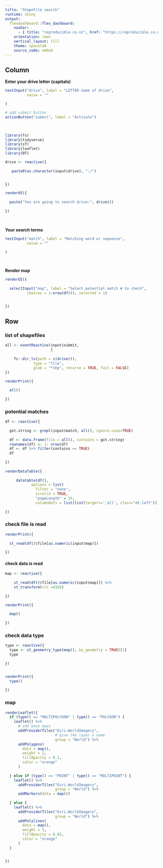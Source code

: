 ```yaml
---
title: "Shapefile search"
runtime: shiny
output:
  flexdashboard::flex_dashboard:
    navbar:
      - { title: "reproducible.co.nz", href: "https://reproducible.co.nz", align: right }
    orientation: rows
    vertical_layout: fill
    theme: spacelab
    source_code: embed 
---
```

<style>

body {
  padding-top: 70px;
}


.navbar-brand {
font-family: "Candara";
  font-weight: bold;
  font-size: 24px;
}


</style>



Column {.sidebar}
-----------------------------------------------------------------------

**Enter your drive letter (capitals)**

```r
textInput("drive", label = "LETTER name of drive",
          value = ""

)


```

```r
# add submit button
actionButton("submit", label = "Activate")
```

<br/>

```r
library(fs)
library(tidyverse)
library(sf)
library(leaflet)
library(DT)

drive <- reactive({
  
   paste0(as.character(input$drive), ":/")

  
})

renderUI({
  
  paste("You are going to search drive:", drive())
  
})
```


<br/>


**Your search terms**

```r

textInput("match", label = "Matching word or sequence",
          value = ""

)
```


<br/>

**Render map **

```r
renderUI({
  
  selectInput("map", label = "Select potential match # to check",
          choices = 1:nrow(df()), selected = 1)

  
})

```


Row {.tabset .tabset-fade}
-------------------------------------

### list of shapefiles

```r

all <- eventReactive(input$submit,
                     {
  
    fs::dir_ls(path = c(drive()), 
             type = "file", 
             glob = "*shp", recurse = TRUE, fail = FALSE)
})

renderPrint({
  
  all()
  
})

```

### potential matches

```r

df <- reactive({
  
  got.string <- grepl(input$match, all(), ignore.case=TRUE)
  
  df <- data.frame(file = all(), contains = got.string)
  rownames(df) <- 1: nrow(df)
  df <- df %>% filter(contains == TRUE)
  df
  
})
  
renderDataTable({
  
     datatable(df(),
            options = list(
              filter = "none",
              scrollX = TRUE,
              "pageLength" = 15,
              columnDefs = list(list(targets='_all', class="dt-left"))))
  
})


```

### check file is read

```r
renderPrint({
  
  st_read(df()$file[as.numeric(input$map)]) 
  
})
```

#### check data is read

```r
map <- reactive({
  
    st_read(df()$file[as.numeric(input$map)]) %>%  
    st_transform(crs =4326)
  
})

renderPrint({
  
  map()
  
})
```

### check data type

```r
type <- reactive({
  type <- st_geometry_type(map(), by_geometry = TRUE)[1]
  type
  
})


renderPrint({
  type()
  
})
```




### map
```r


renderLeaflet({
  if (type() == "MULTIPOLYGON" | type() == "POLYGON") {
    leaflet() %>%
      # add base maps
      addProviderTiles("Esri.WorldImagery",
                       # give the layer a name
                       group = "World") %>%
      addPolygons(
        data = map(),
        weight = 2,
        fillOpacity = 0.1,
        color = "orange"
      )
    
  } else if (type() == "POINT" | type() == "MULTIPOINT") {
    leaflet() %>%
      addProviderTiles("Esri.WorldImagery",
                       group = "World") %>%
      addMarkers(data = map())
    
  } else {
    leaflet() %>%
      addProviderTiles("Esri.WorldImagery",
                       group = "World") %>%
      addPolylines(
        data = map(),
        weight = 1,
        fillOpacity = 0.05,
        color = "orange"
      )
  }
  
  
})

```

